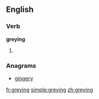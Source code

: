 ==English==

===Verb===
'''greying'''

# {{present participle of|grey}}

===Anagrams===
* [[gingery#English|gingery]]

[[fr:greying]]
[[simple:greying]]
[[zh:greying]]